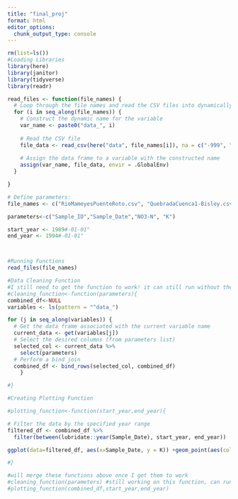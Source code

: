 ```yaml
---
title: "final_proj"
format: html
editor_options: 
  chunk_output_type: console
---
```


```r
rm(list=ls())
#Loading Libraries
library(here)
library(janitor)
library(tidyverse)
library(readr)
```

```r
read_files <- function(file_names) {
  # Loop through the file names and read the CSV files into dynamically named variables
  for (i in seq_along(file_names)) {
    # Construct the dynamic name for the variable
    var_name <- paste0("data_", i)
    
    # Read the CSV file
    file_data <- read_csv(here("data", file_names[i]), na = c("-999", ""))
    
    # Assign the data frame to a variable with the constructed name
    assign(var_name, file_data, envir = .GlobalEnv)
  }

}
```


```r
# Define parameters:
file_names <- c("RioMameyesPuenteRoto.csv", "QuebradaCuenca1-Bisley.csv","QuebradaCuenca2-Bisley.csv","QuebradaCuenca3-Bisley.csv")

parameters<-c("Sample_ID","Sample_Date","NO3-N", "K")

start_year <- 1989#-01-01"
end_year <- 1994#-01-01"



#Running Functions
read_files(file_names)

```


```r
#Data Cleaning Function
#I still need to get the function to work! it can still run without the function
#cleaning_function<-function(parameters){
combined_df<-NULL
variables <- ls(pattern = "^data_")

for (j in seq_along(variables)) {
  # Get the data frame associated with the current variable name
  current_data <- get(variables[j])
  # Select the desired columns (from parameters list)
  selected_col <- current_data %>% 
    select(parameters)
  # Perform a bind join 
  combined_df <- bind_rows(selected_col, combined_df)
    }

#}
```

```r
#Creating Plotting Function

#plotting_function<-function(start_year,end_year){

# Filter the data by the specified year range
filtered_df <- combined_df %>%
  filter(between(lubridate::year(Sample_Date), start_year, end_year))

ggplot(data=filtered_df, aes(x=Sample_Date, y = K)) +geom_point(aes(color=Sample_ID))+ theme_minimal()

#}
```

```r
#will merge these functions above once I get them to work
#cleaning_function(parameters) #still working on this function, can run the for-loops above
#plotting_function(combined_df,start_year,end_year)
```

